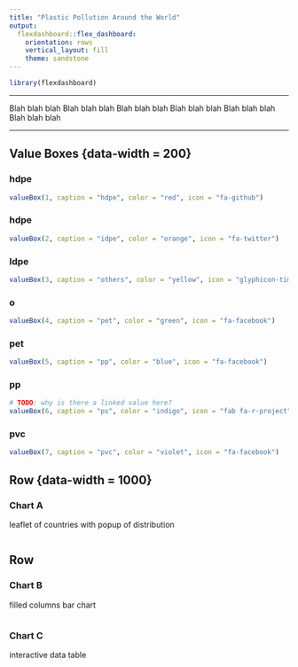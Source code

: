 ```yaml
---
title: "Plastic Pollution Around the World"
output: 
  flexdashboard::flex_dashboard:
    orientation: rows
    vertical_layout: fill
    theme: sandstone
---
```


```r
library(flexdashboard)
```
-----------------------------------------------------------------------

Blah blah blah Blah blah blah Blah blah blah Blah blah blah Blah blah blah Blah blah blah

-----------------------------------------------------------------------

Value Boxes {data-width = 200}
-----------------------------------------------------------------------

### hdpe

```r
valueBox(1, caption = "hdpe", color = "red", icon = "fa-github")
```

### hdpe

```r
valueBox(2, caption = "idpe", color = "orange", icon = "fa-twitter")
```

### ldpe

```r
valueBox(3, caption = "others", color = "yellow", icon = "glyphicon-time")
```

### o

```r
valueBox(4, caption = "pet", color = "green", icon = "fa-facebook")
```

### pet

```r
valueBox(5, caption = "pp", color = "blue", icon = "fa-facebook")
```

### pp

```r
# TODO: why is there a linked value here?
valueBox(6, caption = "ps", color = "indigo", icon = "fab fa-r-project")
```

### pvc

```r
valueBox(7, caption = "pvc", color = "violet", icon = "fa-facebook")
```

Row {data-width = 1000}
-----------------------------------------------------------------------

### Chart A
leaflet of countries with popup of distribution

```r

```

Row {.tabset .tabset-fade}
-----------------------------------------------------------------------

### Chart B
filled columns bar chart
```r

```

### Chart C
interactive data table 

```r

```

